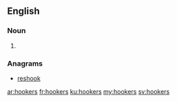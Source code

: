 ==English==

===Noun===
{{head|en|plural}}

# {{plural of|hooker|lang=en}}

===Anagrams===
* [[reshook#English|reshook]]

[[ar:hookers]]
[[fr:hookers]]
[[ku:hookers]]
[[my:hookers]]
[[sv:hookers]]
